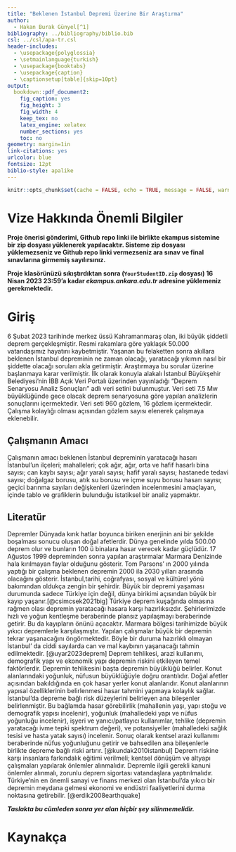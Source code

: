 ```yaml
---
title: "Beklenen İstanbul Depremi Üzerine Bir Araştırma"
author: 
  - Hakan Burak Günyel[^1]
bibliography: ../bibliography/biblio.bib
csl: ../csl/apa-tr.csl
header-includes:
  - \usepackage{polyglossia}
  - \setmainlanguage{turkish}
  - \usepackage{booktabs}
  - \usepackage{caption} 
  - \captionsetup[table]{skip=10pt}
output:
  bookdown::pdf_document2:
    fig_caption: yes
    fig_height: 3
    fig_width: 4
    keep_tex: no
    latex_engine: xelatex
    number_sections: yes
    toc: no
geometry: margin=1in
link-citations: yes
urlcolor: blue
fontsize: 12pt
biblio-style: apalike
---
```

```r
knitr::opts_chunk$set(cache = FALSE, echo = TRUE, message = FALSE, warning = FALSE)
```

<!-- ======================================================================= -->
<!-- ============================== NOTLAR ================================= -->
<!-- ======================================================================= -->
[^1]: 21080549, [Github Repo](https://github.com/hakanburakgunyel/arasinav)

# Vize Hakkında Önemli Bilgiler

\colorbox{BurntOrange}{GITHUB REPO BAĞLANTINIZI BU DOSYANIN 35. SATIRINA YAZINIZ!}

**Proje önerisi gönderimi, Github repo linki ile birlikte ekampus sistemine bir zip dosyası yüklenerek yapılacaktır. Sisteme zip dosyası yüklemezseniz ve Github repo linki vermezseniz ara sınav ve final sınavlarına girmemiş sayılırsınız.**

**Proje klasörünüzü sıkıştırdıktan sonra (`YourStudentID.zip` dosyası) 16 Nisan 2023 23:59'a kadar *ekampus.ankara.edu.tr* adresine yüklemeniz gerekmektedir.**

\colorbox{WildStrawberry}{Daha fazla bilgi için proje klasöründeki README.md dosyasını okuyunuz.}

# Giriş
6 Şubat 2023 tarihinde merkez üssü Kahramanmaraş olan, iki büyük şiddetli deprem gerçekleşmiştir. Resmi rakamlara göre yaklaşık 50.000 vatandaşımız hayatını kaybetmiştir. Yaşanan bu felaketten sonra akıllara beklenen İstanbul depreminin ne zaman olacağı, yaratacağı yıkımın nasıl bir şiddette olacağı soruları akla getirmiştir. Araştırmaya bu sorular üzerine başlanmaya karar verilmiştir. İlk olarak konuyla alakalı İstanbul Büyükşehir Belediyesi’nin İBB Açık Veri Portalı üzerinden yayınladığı “Deprem Senaryosu Analiz Sonuçları” adlı veri setini bulunmuştur. Veri seti 7.5 Mw büyüklüğünde gece olacak deprem senaryosuna göre yapılan analizlerin sonuçlarını içermektedir. Veri seti 960 gözlem, 16 gözlem içermektedir.  Çalışma kolaylığı olması açısından gözlem sayısı elenerek çalışmaya eklenebilir.



## Çalışmanın Amacı
Çalışmanın amacı beklenen İstanbul depreminin yaratacağı hasarı İstanbul’un ilçeleri; mahalleleri; çok ağır, ağır, orta ve hafif hasarlı bina sayısı; can kaybı sayısı; ağır yaralı sayısı; hafif yaralı sayısı; hastanede tedavi sayısı; doğalgaz borusu, atık su borusu ve içme suyu borusu hasarı sayısı; geçici barınma sayıları değişkenleri üzerinden incelenmesini amaçlayan, içinde tablo ve grafiklerin bulunduğu istatiksel bir analiz yapmaktır.

## Literatür 
Depremler Dünyada kırık hatlar boyunca biriken enerjinin ani bir şekilde boşalması sonucu oluşan doğal afetlerdir. Dünya genelinde yılda 500.00 deprem olur ve bunların 100 ü binalara hasar verecek kadar güçlüdür. 17 Ağustos 1999 depreminden sonra yapılan araştırmalar Marmara Denizinde hala kırılmayan faylar olduğunu gösterir. Tom Parsons’ ın 2000 yılında yaptığı bir çalışma beklenen depremin 2000 ila 2030 yılları arasında olacağını gösterir. İstanbul,tarihi, coğrafyası, sosyal ve kültürel yönü bakımından oldukça zengin bir şehirdir. Büyük bir depremi yaşaması durumunda sadece Türkiye için değil, dünya birikimi açısından büyük bir kayıp yaşanır.[@csimcsek2021big]
Türkiye deprem kuşağında olmasına rağmen olası depremin yaratacağı hasara karşı hazırlıksızdır. Şehirlerimizde hızlı ve yoğun kentleşme beraberinde plansız yapılaşmayı beraberinde getirir.  Bu da kayıpların önünü açacaktır. Marmara bölgesi tarihimizde büyük yıkıcı depremlerle karşılaşmıştır. Yapılan çalışmalar büyük bir depremin tekrar yaşanacağını öngörmektedir. Böyle bir duruma hazırlıklı olmayan İstanbul’ da ciddi sayılarda can ve mal kaybının yaşanacağı tahmin edilmektedir. [@uyar2023deprem]
Deprem tehlikesi, arazi kullanımı, demografik yapı ve ekonomik yapı depremin riskini etkileyen temel faktörlerdir.  Depremin tehlikesini başta depremin büyüklüğü belirler. Konut alanlarındaki yoğunluk, nüfusun büyüklüğüyle doğru orantılıdır. Doğal afetler açısından bakıldığında en çok hasar yerler konut alanlarıdır. Konut alanlarının yapısal özelliklerinin belirlenmesi hasar tahmini yapmaya kolaylık sağlar. İstanbul’da depreme bağlı risk düzeylerini belirleyen ana bileşenler belirlenmiştir. Bu bağlamda hasar görebilirlik (mahallenin yaşı, yapı stoğu ve demografik yapısı incelenir), yoğunluk (mahalledeki yapı ve nüfus yoğunluğu incelenir), işyeri ve yanıcı/patlayıcı kullanımlar, tehlike (depremin yaratacağı ivme tepki spektrum değeri), ve potansiyeller (mahalledeki sağlık tesisi ve hasta yatak sayısı) incelenir. Sonuç olarak kentsel arazi kullanımı beraberinde nüfus yoğunluğunu getirir ve bahsedilen ana bileşenlerle birlikte depreme bağlı riski artırır. [@kundak2010istanbul]
Deprem riskine karşı insanlara farkındalık eğitimi verilmeli; kentsel dönüşüm ve altyapı çalışmaları yapılarak önlemler alınmalıdır. Depremle ilgili gerekli kanuni önlemler alınmalı, zorunlu deprem sigortası vatandaşlara yaptırılmalıdır. Türkiye’nin en önemli sanayi ve finans merkezi olan İstanbul’da yıkıcı bir depremin meydana gelmesi ekonomi ve endüstri faaliyetlerini durma noktasına getirebilir. [@erdik2008earthquake]

 



**_Taslakta bu cümleden sonra yer alan hiçbir şey silinmemelidir._**

\newpage
# Kaynakça {#references}
<div id="refs"></div>

